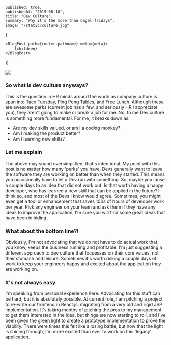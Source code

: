 
    published: true,
    publishedAt: "2019-08-10",
    title: "Dev Culture",
    summary: "Why it's the more than bagel fridays",
    image: "/static/culture.jpg"
}

    <BlogPost path={router.pathname} meta={meta}>
        {children}
    </BlogPost>
))

<img src="/static/culture.jpg" />

### So what is dev culture anyways?

This is the question in HR minds around the world as company culture is spun into Taco Tuesday, Ping Pong Tables, and Free Lunch.
Although these are awesome perks (current job has a few, and seriously HR I appreciate you), they aren't going to make or break a
job for me. No, to me Dev culture is something more fundamental. For me, it breaks down as:

-   Are my dev skills valued, or am I a coding monkey?
-   Am I making the product better?
-   Am I learning new skills?

### Let me explain

The above may sound oversimplified, that's intentional. My point with this post is no matter how many 'perks' you have, Devs generally want to leave the software
they are working on better than when they started. This means you occasionally have to let a Dev run with something. So, maybe you loose a couple days to an idea
that did not work out. Is that worth having a happy developer, who has learned a new skill that can be applied in the future? I think so, and most of the Devs
I know would agree. Sometimes, you might even get a tool or enhancement that saves 100s of hours of developer work per year. Pick any engineer on your team and
ask them if they have any ideas to improve the application, I'm sure you will find some great ideas that have been in hiding.

### What about the bottom line?!

Obviously, I'm not advocating that we do not have to do actual work that, you know, keeps the business running and profitable. I'm just suggesting a different
approach to dev culture that focuesses on their core values, not their stomach and leisure. Sometimes it's worth risking a couple days of work to keep your engineers happy
and excited about the application they are working on.

### It's not always easy

I'm speaking from personal experience here: Advocating for this stuff can be hard, but it is absolutely possible. At current role, I am pitching a
project to re-write our frontend in React.js, migrating from a very old and rigid JSP implementation. It's taking months of pitching the pros to my management to
get them interested in the idea, but things are now starting to roll, and I've been given the green light to create a prototype implementation to prove the viability.
There were times this felt like a losing battle, but now that the light is shining through, I'm more excited than ever to work on this 'legacy' application.
